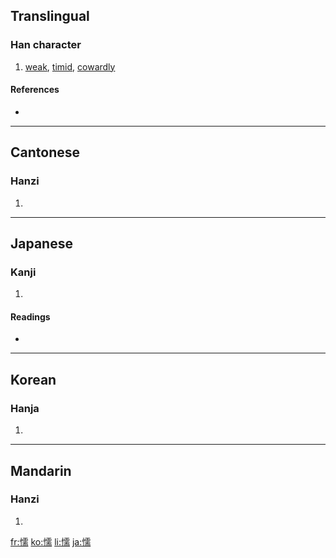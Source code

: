 ==Translingual==

===Han character===
{{Han char|rn=61|rad=心|as=14|sn=17|four=9102<sub>7</sub>|canj=心一月月 (PMBB)}}

# [[weak]], [[timid]], [[cowardly]]

====References====
* {{Han ref|kx=0407.060|dkj=11390|dj=0748.040|hdz=42364.190|uh=61E6|ud=25062|bh=C0B6|bd=49334}}

----

==Cantonese==

===Hanzi===
{{yue-hanzi|jyut=|y=no6}}

# {{defn|Cantonese}}

----

==Japanese==

===Kanji===
{{ja-kanji|grade=|rs=心14}}

# {{defn|Japanese}}

====Readings====
* {{ja-readings|on=[[だ]] (da), [[じゅ]] (ju), [[ぜん]] (zen)|kun=[[よわい]] (yowai)}}

----

==Korean==

===Hanja===
{{ko-hanja|hangeul=[[나]], [[유]]|eumhun=|rv=na, yu|mr=na, yu|y=na, yu}}

# {{defn|Korean}}

----

==Mandarin==

===Hanzi===
{{cmn-hanzi|pin=[[nuò]] ([[nuo4]])|wg=no<sup>4</sup>}}

# {{defn|Mandarin}}

[[fr:懦]]
[[ko:懦]]
[[li:懦]]
[[ja:懦]]